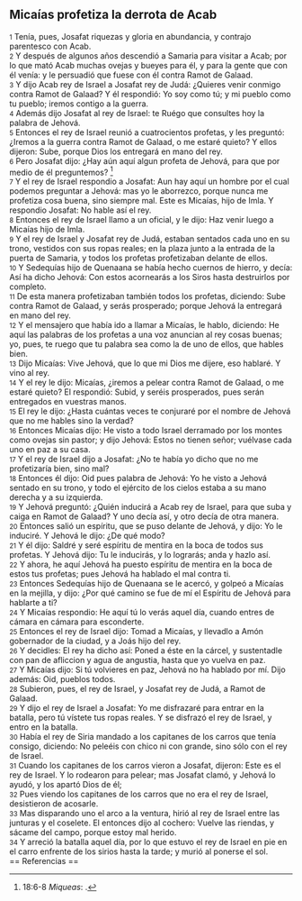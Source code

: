 == Micaías profetiza la derrota de Acab ==

{{anchor|1}} <small>1</small> Tenía, pues, Josafat riquezas y gloria en abundancia, y contrajo parentesco con Acab.<br>
{{anchor|2}} <small>2</small> Y después de algunos años descendió a Samaria para visitar a Acab; por lo que mató Acab muchas ovejas y bueyes para él, y para la gente que con él venía: y le persuadió que fuese con él contra Ramot de Galaad.<br>
{{anchor|3}} <small>3</small> Y dijo Acab rey de Israel a Josafat rey de Judá: ¿Quieres venir conmigo contra Ramot de Galaad? Y él respondió: Yo soy como tú; y mi pueblo como tu pueblo; iremos contigo a la guerra.<br>
{{anchor|4}} <small>4</small> Además dijo Josafat al rey de Israel: te Ruégo que consultes hoy la palabra de Jehová.<br>
{{anchor|5}} <small>5</small> Entonces el rey de Israel reunió a cuatrocientos profetas, y les preguntó: ¿Iremos a la guerra contra Ramot de Galaad, o me estaré quieto? Y ellos dijeron: Sube, porque Dios los entregará en mano del rey.<br>
{{anchor|6}} <small>6</small> Pero Josafat dijo: ¿Hay aún aquí algun profeta de Jehová, para que por medio de él preguntemos? <ref>18:6-8 ''Miqueas'': {{lib|LU|97|2|2}}.</ref><br>
{{anchor|7}} <small>7</small> Y el rey de Israel respondio a Josafat: Aun hay aquí un hombre por el cual podemos preguntar a Jehová: mas yo le aborrezco, porque nunca me profetiza cosa buena, sino siempre mal. Este es Micaías, hijo de Imla. Y respondio Josafat: No hable así el rey.<br>
{{anchor|8}} <small>8</small> Entonces el rey de Israel llamo a un oficial, y le dijo: Haz venir luego a Micaías hijo de Imla.<br>
{{anchor|9}} <small>9</small> Y el rey de Israel y Josafat rey de Judá, estaban sentados cada uno en su trono, vestidos con sus ropas reales; en la plaza junto a la entrada de la puerta de Samaria, y todos los profetas profetizaban delante de ellos.<br>
{{anchor|10}} <small>10</small> Y Sedequías hijo de Quenaana se había hecho cuernos de hierro, y decía: Así ha dicho Jehová: Con estos acornearás a los Siros hasta destruirlos por completo.<br>
{{anchor|11}} <small>11</small> De esta manera profetizaban también todos los profetas, diciendo: Sube contra Ramot de Galaad, y serás prosperado; porque Jehová la entregará en mano del rey.<br>
{{anchor|12}} <small>12</small> Y el mensajero que había ido a llamar a Micaías, le hablo, diciendo: He aquí las palabras de los profetas a una voz anuncian al rey cosas buenas; yo, pues, te ruego que tu palabra sea como la de uno de ellos, que hables bien.<br>
{{anchor|13}} <small>13</small> Dijo Micaías: Vive Jehová, que lo que mi Dios me dijere, eso hablaré. Y vino al rey.<br>
{{anchor|14}} <small>14</small> Y el rey le dijo: Micaías, ¿iremos a pelear contra Ramot de Galaad, o me estaré quieto? El respondió: Subid, y seréis prosperados, pues serán entregados en vuestras manos.<br>
{{anchor|15}} <small>15</small> El rey le dijo: ¿Hasta cuántas veces te conjuraré por el nombre de Jehová que no me hables sino la verdad?<br>
{{anchor|16}} <small>16</small> Entonces Micaías dijo: He visto a todo Israel derramado por los montes como ovejas sin pastor; y dijo Jehová: Estos no tienen señor; vuélvase cada uno en paz a su casa.<br>
{{anchor|17}} <small>17</small> Y el rey de Israel dijo a Josafat: ¿No te había yo dicho que no me profetizaría bien, sino mal?<br>
{{anchor|18}} <small>18</small> Entonces él dijo: Oid pues palabra de Jehová: Yo he visto a Jehová sentado en su trono, y todo el ejército de los cielos estaba a su mano derecha y a su izquierda.<br>
{{anchor|19}} <small>19</small> Y Jehová preguntó: ¿Quién inducirá a Acab rey de Israel, para que suba y caiga en Ramot de Galaad?  Y uno decía así, y otro decía de otra manera.<br>
{{anchor|20}} <small>20</small> Entonces salió un espíritu, que se puso delante de Jehová, y dijo: Yo le induciré. Y Jehová le dijo: ¿De qué modo?<br>
{{anchor|21}} <small>21</small> Y él dijo: Saldré y seré espíritu de mentira en la boca de todos sus profetas. Y Jehová dijo: Tu le inducirás, y lo lograrás; anda y hazlo así.<br>
{{anchor|22}} <small>22</small> Y ahora, he aquí Jehová ha puesto espíritu de mentira en la boca de estos tus profetas; pues Jehová ha hablado el mal contra ti.<br>
{{anchor|23}} <small>23</small> Entonces Sedequías hijo de Quenaana se le acercó, y golpeó a Micaías en la mejilla, y dijo: ¿Por qué camino se fue de mí el Espíritu de Jehová para hablarte a ti?<br>
{{anchor|24}} <small>24</small> Y Micaías respondio: He aquí tú lo verás aquel día, cuando entres de cámara en cámara para esconderte.<br>
{{anchor|25}} <small>25</small> Entonces el rey de Israel dijo: Tomad a Micaías, y llevadlo a Amón gobernador de la ciudad, y a Joás hijo del rey.<br>
{{anchor|26}} <small>26</small> Y decidles: El rey ha dicho así: Poned a éste en la cárcel, y sustentadle con pan de afliccion y agua de angustia, hasta que yo vuelva en paz.<br>
{{anchor|27}} <small>27</small> Y Micaías dijo: Si tú volvieres en paz, Jehová no ha hablado por mí. Dijo además: Oid, pueblos todos.<br>
{{anchor|28}} <small>28</small> Subieron, pues, el rey de Israel, y Josafat rey de Judá, a Ramot de Galaad.<br>
{{anchor|29}} <small>29</small> Y dijo el rey de Israel a Josafat: Yo me disfrazaré para entrar en la batalla, pero tú vístete tus ropas reales. Y se disfrazó el rey de Israel, y entro en la batalla.<br>
{{anchor|30}} <small>30</small> Había el rey de Siria mandado a los capitanes de los carros que tenía consigo, diciendo: No peleéis con chico ni con grande, sino sólo con el rey de Israel.<br>
{{anchor|31}} <small>31</small> Cuando los capitanes de los carros vieron a Josafat, dijeron: Este es el rey de Israel. Y lo rodearon para pelear; mas Josafat clamó, y Jehová lo ayudó, y los apartó Dios de él;<br>
{{anchor|32}} <small>32</small> Pues viendo los capitanes de los carros que no era el rey de Israel, desistieron de acosarle.<br>
{{anchor|33}} <small>33</small> Mas disparando uno el arco a la ventura, hirió al rey de Israel entre las junturas y el coselete. El entonces dijo al cochero: Vuelve las riendas, y sácame del campo, porque estoy mal herido.<br>
{{anchor|34}} <small>34</small> Y arreció la batalla aquel día, por lo que estuvo el rey de Israel en pie en el carro enfrente de los sirios hasta la tarde; y murió al ponerse el sol.<br>
== Referencias ==

<references />
